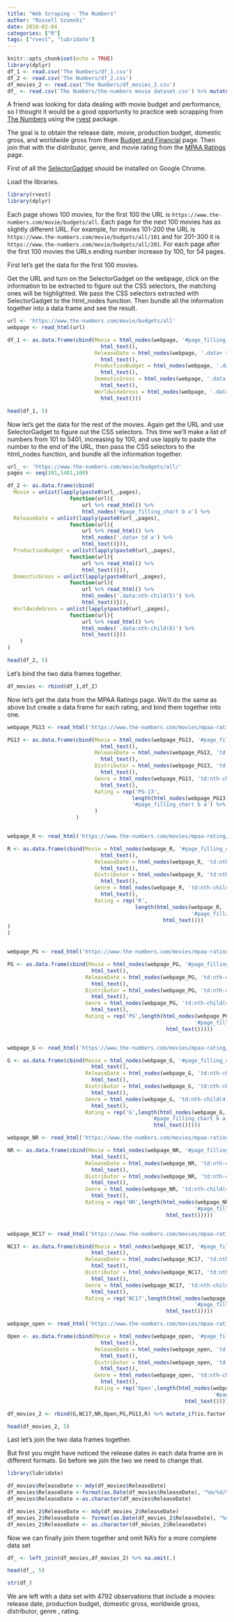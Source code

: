 ```yaml
---
title: "Web Scraping - The Numbers"
author: "Russell Szumski"
date: 2018-02-04
categories: ["R"]
tags: ["rvest", "lubridate"]
---
```


```r
knitr::opts_chunk$set(echo = TRUE)
library(dplyr)
df_1 <- read.csv('The Numbers/df_1.csv')
df_2 <- read.csv('The Numbers/df_2.csv')
df_movies_2 <- read.csv('The Numbers/df_movies_2.csv')
df_ <- read.csv('The Numbers/the-numbers movie dataset.csv') %>% mutate_if(is.factor, as.character)
```

A friend was looking for data dealing with movie budget and performance, so I thought it would be a good opportunity to practice web scrapping from [The Numbers](https://www.the-numbers.com) using the [rvest](https://github.com/hadley/rvest) package. 

The goal is to obtain the release date,	movie, production budget,	domestic gross, and	worldwide gross from there [Budget and Financial](https://www.the-numbers.com/movie/budgets/) page. Then join that with the distributor, genre, and movie rating from the [MPAA Ratings](https://www.the-numbers.com/market/mpaa-ratings) page.

First of all the [SelectorGadget](http://selectorgadget.com/) should be installed on Google Chrome.

Load the libraries.

```r
library(rvest)
library(dplyr)
```

Each page shows 100 movies, for the first 100 the URL is `https://www.the-numbers.com/movie/budgets/all`. Each page for the next 100 movies has as slightly different URL. For example, for movies 101-200 the URL is `https://www.the-numbers.com/movie/budgets/all/101` and for 201-300 it is `https://www.the-numbers.com/movie/budgets/all/201`. For each page after the first 100 movies the URLs ending number increase by 100, for 54 pages.  

First let's get the data for the first 100 movies.

Get the URL and turn on the SelectorGadget on the webpage, click on the information to be extracted to figure out the CSS selectors, the matching ones will be highlighted. We pass the CSS selectors extracted with SelectorGadget to the html_nodes function. Then bundle all the information together into a data frame and see the result.

```r
url <- 'https://www.the-numbers.com/movie/budgets/all'
webpage <- read_html(url)

df_1 <- as.data.frame(cbind(Movie = html_nodes(webpage, '#page_filling_chart b a') %>%
                              html_text(),
                            ReleaseDate = html_nodes(webpage, '.data+ td a') %>%
                              html_text(),
                            ProductionBudget = html_nodes(webpage, '.data:nth-child(4)') %>%
                              html_text(),
                            DomesticGross = html_nodes(webpage, '.data:nth-child(5)') %>%
                              html_text(),
                            WorldwideGross = html_nodes(webpage, '.data:nth-child(6)') %>%
                              html_text()))
```

```r
head(df_1, 5)
```

Now let's get the data for the rest of the movies. Again get the URL and use SelectorGadget to figure out the CSS selectors. This time we'll make a list of numbers from 101 to 5401, increasing by 100, and use lapply to paste the number to the end of the URL, then pass the CSS selectors to the html_nodes function, and bundle all the information together.

```r
url_ <- 'https://www.the-numbers.com/movie/budgets/all/'
pages <- seq(101,5401,100)

df_2 <- as.data.frame(cbind(
  Movie = unlist(lapply(paste0(url_,pages),
                    function(url){
                        url %>% read_html() %>% 
                        html_nodes('#page_filling_chart b a') %>%                                                    html_text()})),
  ReleaseDate = unlist(lapply(paste0(url_,pages),
                    function(url){
                        url %>% read_html() %>% 
                        html_nodes('.data+ td a') %>% 
                        html_text()})),
  ProductionBudget = unlist(lapply(paste0(url_,pages),
                    function(url){
                        url %>% read_html() %>%                                                                      html_nodes('.data:nth-child(4)') %>% 
                        html_text()})),
  DomesticGross = unlist(lapply(paste0(url_,pages),
                    function(url){
                        url %>% read_html() %>% 
                        html_nodes('.data:nth-child(5)') %>% 
                        html_text()})),
  WorldwideGross = unlist(lapply(paste0(url_,pages),
                    function(url){
                        url %>% read_html() %>% 
                        html_nodes('.data:nth-child(6)') %>% 
                        html_text()}))
    )
)
```

```r
head(df_2, 5)
```

Let's bind the two data frames together.

```r
df_movies <- rbind(df_1,df_2)
```

Now let's get the data from the MPAA Ratings page. We'll do the same as above but create a data frame for each rating, and bind them together into one. 

```r
webpage_PG13 <- read_html('https://www.the-numbers.com/movies/mpaa-rating/PG-13-(US)')

PG13 <- as.data.frame(cbind(Movie = html_nodes(webpage_PG13, '#page_filling_chart b a') %>%
                              html_text(),
                            ReleaseDate = html_nodes(webpage_PG13, 'td:nth-child(2) a') %>%
                              html_text(),
                            Distributor = html_nodes(webpage_PG13, 'td:nth-child(3) a') %>% 
                              html_text(),
                            Genre = html_nodes(webpage_PG13, 'td:nth-child(4) a') %>% 
                              html_text(),
                            Rating = rep('PG-13',
                                        length(html_nodes(webpage_PG13,
                                        '#page_filling_chart b a') %>% html_text()))
                            )
                      )


webpage_R <- read_html('https://www.the-numbers.com/movies/mpaa-rating/R-(US)')

R <- as.data.frame(cbind(Movie = html_nodes(webpage_R, '#page_filling_chart b a') %>%
                              html_text(),
                            ReleaseDate = html_nodes(webpage_R, 'td:nth-child(2) a') %>%
                              html_text(),
                            Distributor = html_nodes(webpage_R, 'td:nth-child(3) a') %>% 
                              html_text(),
                            Genre = html_nodes(webpage_R, 'td:nth-child(4) a') %>% 
                              html_text(),
                            Rating = rep('R',
                                         length(html_nodes(webpage_R,
                                                           '#page_filling_chart b a') %>%
                                                  html_text()))
)
)


webpage_PG <- read_html('https://www.the-numbers.com/movies/mpaa-rating/PG-(US)')

PG <- as.data.frame(cbind(Movie = html_nodes(webpage_PG, '#page_filling_chart b a') %>%
                           html_text(),
                         ReleaseDate = html_nodes(webpage_PG, 'td:nth-child(2) a') %>%
                           html_text(),
                         Distributor = html_nodes(webpage_PG, 'td:nth-child(3) a') %>% 
                           html_text(),
                         Genre = html_nodes(webpage_PG, 'td:nth-child(4) a') %>% 
                           html_text(),
                         Rating = rep('PG',length(html_nodes(webpage_PG,
                                                            '#page_filling_chart b a') %>%
                                                   html_text()))))


webpage_G <- read_html('https://www.the-numbers.com/movies/mpaa-rating/G-(US)')

G <- as.data.frame(cbind(Movie = html_nodes(webpage_G, '#page_filling_chart b a') %>%
                           html_text(),
                         ReleaseDate = html_nodes(webpage_G, 'td:nth-child(2) a') %>%
                           html_text(),
                         Distributor = html_nodes(webpage_G, 'td:nth-child(3) a') %>% 
                           html_text(),
                         Genre = html_nodes(webpage_G, 'td:nth-child(4) a') %>% 
                           html_text(),
                         Rating = rep('G',length(html_nodes(webpage_G,
                                              '#page_filling_chart b a') %>%
                                               html_text()))))

webpage_NR <- read_html('https://www.the-numbers.com/movies/mpaa-rating/Not-Rated-(US)')

NR <- as.data.frame(cbind(Movie = html_nodes(webpage_NR, '#page_filling_chart b a') %>%
                           html_text(),
                         ReleaseDate = html_nodes(webpage_NR, 'td:nth-child(2) a') %>%
                           html_text(),
                         Distributor = html_nodes(webpage_NR, 'td:nth-child(3) a') %>% 
                           html_text(),
                         Genre = html_nodes(webpage_NR, 'td:nth-child(4) a') %>% 
                           html_text(),
                         Rating = rep('NR',length(html_nodes(webpage_NR,
                                                            '#page_filling_chart b a') %>%
                                                   html_text()))))


webpage_NC17 <- read_html('https://www.the-numbers.com/movies/mpaa-rating/NC-17-(US)')

NC17 <- as.data.frame(cbind(Movie = html_nodes(webpage_NC17, '#page_filling_chart b a') %>%
                           html_text(),
                         ReleaseDate = html_nodes(webpage_NC17, 'td:nth-child(2) a') %>%
                           html_text(),
                         Distributor = html_nodes(webpage_NC17, 'td:nth-child(3) a') %>% 
                           html_text(),
                         Genre = html_nodes(webpage_NC17, 'td:nth-child(4) a') %>% 
                           html_text(),
                         Rating = rep('NC17',length(html_nodes(webpage_NC17,
                                                            '#page_filling_chart b a') %>%
                                                   html_text()))))

webpage_open <- read_html('https://www.the-numbers.com/movies/mpaa-rating/Open-(US)')

Open <- as.data.frame(cbind(Movie = html_nodes(webpage_open, '#page_filling_chart b a') %>%
                              html_text(),
                            ReleaseDate = html_nodes(webpage_open, 'td:nth-child(2) a') %>%
                              html_text(),
                            Distributor = html_nodes(webpage_open, 'td:nth-child(3) a') %>% 
                              html_text(),
                            Genre = html_nodes(webpage_open, 'td:nth-child(4) a') %>% 
                              html_text(),
                            Rating = rep('Open',length(html_nodes(webpage_open,
                                                                  '#page_filling_chart b a') %>%
                                                         html_text()))))

df_movies_2 <- rbind(G,NC17,NR,Open,PG,PG13,R) %>% mutate_if(is.factor, as.character)

```

```r
head(df_movies_2, 5)
```

Last let's join the two data frames together. 

But first you might have noticed the release dates in each data frame are in different formats. So before we join the two we need to change that.

```r
library(lubridate)

df_movies$ReleaseDate <- mdy(df_movies$ReleaseDate)
df_movies$ReleaseDate <-format(as.Date(df_movies$ReleaseDate), "%m/%d/%Y") 
df_movies$ReleaseDate <-as.character(df_movies$ReleaseDate)

df_movies_2$ReleaseDate <- mdy(df_movies_2$ReleaseDate)
df_movies_2$ReleaseDate <- format(as.Date(df_movies_2$ReleaseDate), "%m/%d/%Y")
df_movies_2$ReleaseDate <- as.character(df_movies_2$ReleaseDate)
```

Now we can finally join them together and omit NA's for a more complete data set

```r
df_ <- left_join(df_movies,df_movies_2) %>% na.omit(.)
```

```r
head(df_, 5)
```

```r
str(df_)
```

We are left with a data set with 4792 observations that include a movies: release date, production budget, domestic gross, worldwide gross, distributor, genre , rating.